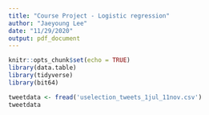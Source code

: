 ```yaml
---
title: "Course Project - Logistic regression"
author: "Jaeyoung Lee"
date: "11/29/2020"
output: pdf_document
---
```


```r
knitr::opts_chunk$set(echo = TRUE)
library(data.table)
library(tidyverse)
library(bit64)

```


```r
tweetdata <- fread('uselection_tweets_1jul_11nov.csv')
tweetdata

```